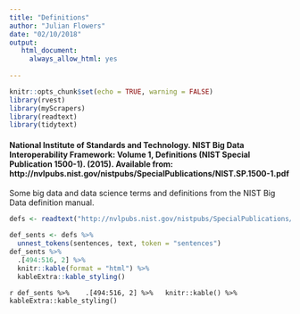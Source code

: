 ```yaml
---
title: "Definitions"
author: "Julian Flowers"
date: "02/10/2018"
output: 
   html_document:
     always_allow_html: yes
   
---
```


```r
knitr::opts_chunk$set(echo = TRUE, warning = FALSE)
library(rvest)
library(myScrapers)
library(readtext)
library(tidytext)

```

#### National Institute of Standards and Technology. NIST Big Data Interoperability Framework: Volume 1, Definitions (NIST Special Publication 1500-1). (2015). Available from: http://nvlpubs.nist.gov/nistpubs/SpecialPublications/NIST.SP.1500-1.pdf

Some big data and data science terms and definitions from the NIST Big Data definition manual.

```r

defs <- readtext("http://nvlpubs.nist.gov/nistpubs/SpecialPublications/NIST.SP.1500-1.pdf")

def_sents <- defs %>%
  unnest_tokens(sentences, text, token = "sentences") 
def_sents %>% 
  .[494:516, 2] %>%
  knitr::kable(format = "html") %>%
  kableExtra::kable_styling()


```

`r def_sents %>% 
  .[494:516, 2] %>%
  knitr::kable() %>%
  kableExtra::kable_styling()`
